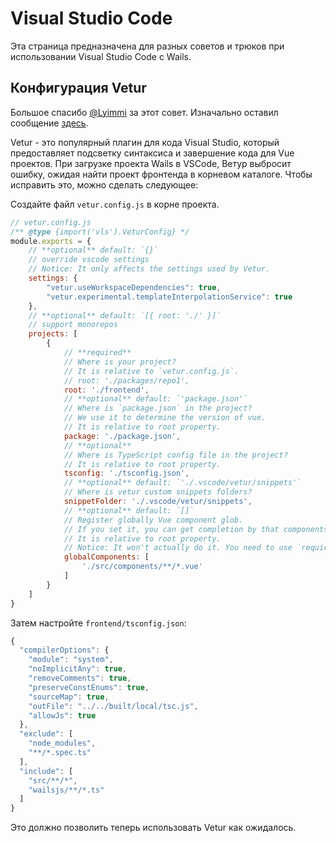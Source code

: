 
# Visual Studio Code

Эта страница предназначена для разных советов и трюков при использовании Visual Studio Code с Wails.

## Конфигурация Vetur

Большое спасибо [@Lyimmi](https://github.com/Lyimmi) за этот совет. Изначально оставил сообщение [здесь](https://github.com/milselarch/wails/issues/1791#issuecomment-1228158349).

Vetur - это популярный плагин для кода Visual Studio, который предоставляет подсветку синтаксиса и завершение кода для Vue проектов. При загрузке проекта Wails в VSCode, Ветур выбросит ошибку, ожидая найти проект фронтенда в корневом каталоге. Чтобы исправить это, можно сделать следующее:

Создайте файл `vetur.config.js` в корне проекта.

```javascript
// vetur.config.js
/** @type {import('vls').VeturConfig} */
module.exports = {
    // **optional** default: `{}`
    // override vscode settings
    // Notice: It only affects the settings used by Vetur.
    settings: {
        "vetur.useWorkspaceDependencies": true,
        "vetur.experimental.templateInterpolationService": true
    },
    // **optional** default: `[{ root: './' }]`
    // support monorepos
    projects: [
        {
            // **required**
            // Where is your project?
            // It is relative to `vetur.config.js`.
            // root: './packages/repo1',
            root: './frontend',
            // **optional** default: `'package.json'`
            // Where is `package.json` in the project?
            // We use it to determine the version of vue.
            // It is relative to root property.
            package: './package.json',
            // **optional**
            // Where is TypeScript config file in the project?
            // It is relative to root property.
            tsconfig: './tsconfig.json',
            // **optional** default: `'./.vscode/vetur/snippets'`
            // Where is vetur custom snippets folders?
            snippetFolder: './.vscode/vetur/snippets',
            // **optional** default: `[]`
            // Register globally Vue component glob.
            // If you set it, you can get completion by that components.
            // It is relative to root property.
            // Notice: It won't actually do it. You need to use `require.context` or `Vue.component`
            globalComponents: [
                './src/components/**/*.vue'
            ]
        }
    ]
}
```

Затем настройте `frontend/tsconfig.json`:

```javascript
{
  "compilerOptions": {
    "module": "system",
    "noImplicitAny": true,
    "removeComments": true,
    "preserveConstEnums": true,
    "sourceMap": true,
    "outFile": "../../built/local/tsc.js",
    "allowJs": true
  },
  "exclude": [
    "node_modules",
    "**/*.spec.ts"
  ],
  "include": [
    "src/**/*",
    "wailsjs/**/*.ts"
  ]
}
```
Это должно позволить теперь использовать Vetur как ожидалось.
